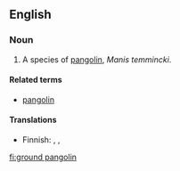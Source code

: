 {{wikipedia|pangolin}}
==English==

===Noun===
{{en-noun|sg=[[ground]] [[pangolin]]}}

# A species of [[pangolin]], ''Manis temmincki''.

====Related terms====
*[[pangolin]]

====Translations====
{{trans-top|species of pangolin}}
*Finnish: {{t-|fi|temminckinmuurahaiskäpy}}, {{t-|fi|kapinmuurahaiskäpy}}, {{t-|fi|aromuurahaiskäpy}}
{{trans-bottom}}

[[fi:ground pangolin]]